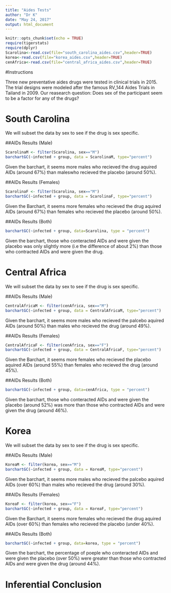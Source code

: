 ---
title: "Aides Tests"
author: "Dr K"
date: "May 24, 2017"
output: html_document
---

```{r setup, include=FALSE}
knitr::opts_chunk$set(echo = TRUE)
require(tigerstats)
require(dplyr)
Scarolina<-read.csv(file="south_carolina_aides.csv",header=TRUE)
korea<-read.csv(file="korea_aides.csv",header=TRUE)
cenAfrica<-read.csv(file="central_africa_aides.csv",header=TRUE)
```

#Instructions

Three new preventative aides drugs were tested in clinical trials in 2015. The trial designs were modeled after the famous RV_144 Aides Trials in Tailand in 2009. Our reasearch question: Does sex of the participant seem to be a factor for any of the drugs?


# South Carolina

We will subset the data by sex to see if the drug is sex specific.

##AIDs Results (Male)

```{r}
ScarolinaM <- filter(Scarolina, sex=="M")
barchartGC(~infected + group, data = ScarolinaM, type="percent")
```
Given the barchart, it seems more males who recieved the drug aquired AIDs (around 67%) than maleswho recieved the placebo (around 50%). 

##AIDs Results (Females)

```{r}
ScarolinaF <- filter(Scarolina, sex=="M")
barchartGC(~infected + group, data = ScarolinaF, type="percent")
```
Given the Barchart, it seems more females who recieved the drug aquired AIDs (around 67%) than females who recieved the placebo (around 50%).

##AIDs Results (Both)

```{r}
barchartGC(~infected + group, data=Scarolina, type = "percent")
```
Given the barchart, those who conteracted AIDs and were given the placebo was only slightly more (i.e the difference of about 2%) than those who contracted AIDs and were given the drug.

# Central Africa

We will subset the data by sex to see if the drug is sex specific.

##AIDs Results (Male)

```{r}
CentralAfricaM <- filter(cenAfrica, sex=="M")
barchartGC(~infected + group, data = CentralAfricaM, type="percent")
```
Given the barchart, it seems more males who recieved the palcebo aquired AIDs (around 50%) than males who recieved the drug (around 49%). 

##AIDs Results (Females)

```{r}
CentralAfricaF <- filter(cenAfrica, sex=="F")
barchartGC(~infected + group, data = CentralAfricaF, type="percent")
```
Given the Barchart, it seems more females who recieved the placebo aquired AIDs (around 55%) than females who recieved the drug (around 45%).

##AIDs Results (Both)

```{r}
barchartGC(~infected + group, data=cenAfrica, type = "percent")
```
Given the barchart, those who conteracted AIDs and were given the placebo (around 52%) was more than those who contracted AIDs and were given the drug (around 46%).

# Korea

We will subset the data by sex to see if the drug is sex specific.

##AIDs Results (Male)

```{r}
KoreaM <- filter(korea, sex=="M")
barchartGC(~infected + group, data = KoreaM, type="percent")
```
Given the barchart, it seems more males who recieved the palcebo aquired AIDs (over 60%) than males who recieved the drug (around 30%). 

##AIDs Results (Females)

```{r}
KoreaF <- filter(korea, sex=="F")
barchartGC(~infected + group, data = KoreaF, type="percent")
```
Given the Barchart, it seems more females who recieved the drug aquired AIDs (over 60%) than females who recieved the placebo (under 40%).

##AIDs Results (Both)

```{r}
barchartGC(~infected + group, data=korea, type = "percent")
```
Given the barchart, the percentage of poeple who conteracted AIDs and were given the placebo (over 50%) were greater than those who contracted AIDs and were given the drug (around 44%).

# Inferential Conclusion 





